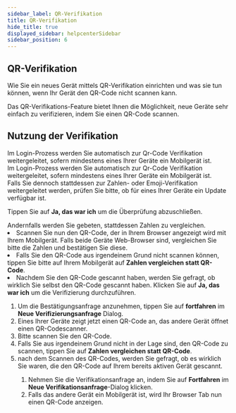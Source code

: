 ```yaml
---
sidebar_label: QR-Verifikation
title: QR-Verifikation
hide_title: true
displayed_sidebar: helpcenterSidebar
sidebar_position: 6
---
```



<div class="hero hero--primary">
  <div class="container">
    <h2 class="hero__title">QR-Verifikation</h2>
    <p class="hero__subtitle">Wie Sie ein neues Gerät mittels QR-Verifikation einrichten und was sie tun können, wenn Ihr Gerät den QR-Code nicht scannen kann.</p>
    <p>Das QR-Verifikations-Feature bietet Ihnen die Möglichkeit, neue Geräte sehr einfach zu verifizieren, indem Sie einen QR-Code scannen.</p>
  </div>
</div>

## Nutzung der Verifikation

Im Login-Prozess werden Sie automatisch zur Qr-Code Verifikation weitergeleitet, sofern mindestens eines Ihrer Geräte ein Mobilgerät ist.\
Im Login-Prozess werden Sie automatisch zur Qr-Code Verifikation weitergeleitet, sofern mindestens eines Ihrer Geräte ein Mobilgerät ist.\
Falls Sie dennoch stattdessen zur Zahlen- oder Emoji-Verifikation weitergeleitet werden, prüfen Sie bitte, ob für eines Ihrer Geräte ein Update verfügbar ist. 

Tippen Sie auf <b>Ja, das war ich</b> um die Überprüfung abzuschließen.</li>
  </ol>
  </TabItem>
</Tabs> Andernfalls werden Sie gebeten, stattdessen Zahlen zu vergleichen.</li>
<li>Scannen Sie nun den QR-Code, der in Ihrem Browser angezeigt wird mit Ihrem Mobilgerät. Falls beide Geräte Web-Browser sind, vergleichen Sie bitte die Zahlen und bestätigen Sie diese.</li>
<li>Falls Sie den QR-Code aus irgendeinem Grund nicht scannen können, tippen Sie bitte auf Ihrem Mobilgerät auf <b>Zahlen vergleichen statt QR-Code</b>.</li>
<li>Nachdem Sie den QR-Code gescannt haben, werden Sie gefragt, ob wirklich Sie selbst den QR-Code gescannt haben. Klicken Sie auf <b>Ja, das war ich</b> um die Verifizierung durchzuführen.</li>
  </ol>
  </TabItem>
  <TabItem value="mobile" label="Mobil">
  <ol>
    <li>Um die Bestätigungsanfrage anzunehmen, tippen Sie auf <b>fortfahren</b> im <b>Neue Verifizierungsanfrage</b> Dialog.</li>
    <li>Eines Ihrer Geräte zeigt jetzt einen QR-Code an, das andere Gerät öffnet einen QR-Codescanner.</li>
    <li>Bitte scannen Sie den QR-Code.</li>
    <li>Falls Sie aus irgendeinem Grund nicht in der Lage sind, den QR-Code zu scannen, tippen Sie auf <b>Zahlen vergleichen statt QR-Code</b>.</li>
    <li>nach dem Scannen des QR-Codes, werden Sie gefragt, ob es wirklich Sie waren, die den QR-Code auf Ihrem bereits aktiven Gerät gescannt. <Tabs>
  <TabItem value="desktop" label="Desktop" default>
  <ol>
    <li>Nehmen Sie die Verifikationsanfrage an, indem Sie auf <b>Fortfahren</b> im <b>Neue Verifikationsanfrage</b>-Dialog klicken.</li>
    <li>Falls das andere Gerät ein Mobilgerät ist, wird Ihr Browser Tab nun einen QR-Code anzeigen.
